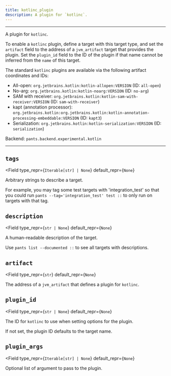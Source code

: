 ```yaml
---
title: kotlinc_plugin
description: A plugin for `kotlinc`.
---
```



---

A plugin for `kotlinc`.

To enable a `kotlinc` plugin, define a target with this target type, and set the `artifact` field to the address of a `jvm_artifact` target that provides the plugin. Set the `plugin_id` field to the ID of the plugin if that name cannot be inferred from the `name` of this target.

The standard `kotlinc` plugins are available via the following artifact coordinates and IDs:

- All-open: `org.jetbrains.kotlin:kotlin-allopen:VERSION` (ID: `all-open`)
- No-arg: `org.jetbrains.kotlin:kotlin-noarg:VERSION` (ID: `no-arg`)
- SAM with receiver: `org.jetbrains.kotlin:kotlin-sam-with-receiver:VERSION` (ID: `sam-with-receiver`)
- kapt (annotation processor): `org.jetbrains.kotlin:org.jetbrains.kotlin:kotlin-annotation-processing-embeddable:VERSION` (ID: `kapt3`)
- Serialization: `org.jetbrains.kotlin:kotlin-serialization:VERSION` (ID: `serialization`)

Backend: <span className="color--primary">`pants.backend.experimental.kotlin`</span>

---

<span className={styles.options}>

## `tags`

<Field
    type_repr={`Iterable[str] | None`}
    default_repr={`None`}
>

Arbitrary strings to describe a target.

For example, you may tag some test targets with &#x27;integration_test&#x27; so that you could run `pants --tag='integration_test' test ::` to only run on targets with that tag.

</Field>

## `description`

<Field
    type_repr={`str | None`}
    default_repr={`None`}
>

A human-readable description of the target.

Use `pants list --documented ::` to see all targets with descriptions.

</Field>

## `artifact`

<Field
    type_repr={`str`}
    default_repr={`None`}
>

The address of a `jvm_artifact` that defines a plugin for `kotlinc`.

</Field>

## `plugin_id`

<Field
    type_repr={`str | None`}
    default_repr={`None`}
>

The ID for `kotlinc` to use when setting options for the plugin.

If not set, the plugin ID defaults to the target name.

</Field>

## `plugin_args`

<Field
    type_repr={`Iterable[str] | None`}
    default_repr={`None`}
>

Optional list of argument to pass to the plugin.

</Field>

</span>
